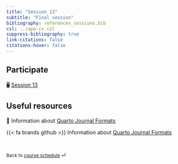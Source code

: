 ```yaml
---
title: "Session 13"
subtitle: "Final session"
bibliography: references_sessions.bib
csl: ../apa-cv.csl 
suppress-bibliography: true
link-citations: false
citations-hover: false
---
```


## Participate

🖥️ [Session 13](/slides/slides-13.html)

## Useful resources

📖 Information about [Quarto Journal Formats](https://quarto.org/docs/journals/formats.html)

{{< fa brands github >}} Information about [Quarto Journal Formats](https://quarto.org/docs/journals/formats.html)

<br>

::: {style="font-size: 0.875em;"}
Back to [course schedule](/index.html "Course schedule") ⏎
:::